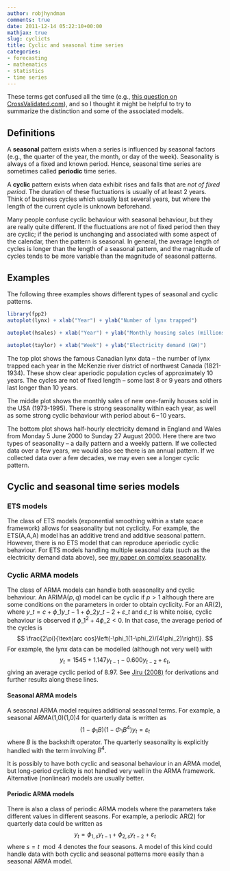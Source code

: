 ```yaml
---
author: robjhyndman
comments: true
date: 2011-12-14 05:22:10+00:00
mathjax: true
slug: cyclicts
title: Cyclic and seasonal time series
categories:
- forecasting
- mathematics
- statistics
- time series
---
```


These terms get confused all the time (e.g., [this question on CrossValidated.com](http://stats.stackexchange.com/q/19626/159)), and so I thought it might be helpful to try to summarize the distinction and some of the associated models.<!-- more -->

## Definitions

A **seasonal** pattern exists when a series is influenced by seasonal factors (e.g., the quarter of the year, the month, or day of the week). Seasonality is always of a fixed and known period. Hence, seasonal time series are sometimes called **periodic** time series.

A **cyclic** pattern exists when data exhibit rises and falls that are _not of fixed period_. The duration of these fluctuations is usually of at least 2 years. Think of business cycles which usually last several years, but where the length of the current cycle is unknown beforehand.

Many people confuse cyclic behaviour with seasonal behaviour, but they are really quite different. If the fluctuations are not of fixed period then they are cyclic; if the period is unchanging and associated with some aspect of the calendar, then the pattern is seasonal. In general, the average length of cycles is longer than the length of a seasonal pattern, and the magnitude of cycles tends to be more variable than the magnitude of seasonal patterns.

## Examples

The following three examples shows different types of seasonal and cyclic patterns.

```r
library(fpp2)
autoplot(lynx) + xlab("Year") + ylab("Number of lynx trapped")
```

```r
autoplot(hsales) + xlab("Year") + ylab("Monthly housing sales (millions)")
```

```r
autoplot(taylor) + xlab("Week") + ylab("Electricity demand (GW)")
```

The top plot shows the famous Canadian lynx data -- the number of lynx trapped each year in the McKenzie river district of northwest Canada (1821-1934). These show clear aperiodic population cycles of approximately 10 years. The cycles are not of fixed length -- some last 8 or 9 years and others last longer than 10 years.

The middle plot shows the monthly sales of new one-family houses sold in the USA (1973-1995). There is strong sea­son­al­ity within each year, as well as some strong cyclic behav­iour with period about 6 – 10 years.

The bottom plot shows half-hourly electricity demand in England and Wales from Monday 5 June 2000 to Sunday 27 August 2000. Here there are two types of seasonality -- a daily pattern and a weekly pattern. If we collected data over a few years, we would also see there is an annual pattern. If we collected data over a few decades, we may even see a longer cyclic pattern.

## Cyclic and seasonal time series models

### ETS models

The class of ETS models (exponential smoothing within a state space framework) allows for seasonality but not cyclicity. For example, the ETS(A,A,A) model has an additive trend and additive seasonal pattern. However, there is no ETS model that can reproduce aperiodic cyclic behaviour. For ETS models handling multiple seasonal data (such as the electricity demand data above), see [my paper on complex seasonality](/publications/complex-seasonality/).

### Cyclic ARMA models

The class of ARMA models can handle both seasonality and cyclic behaviour. An ARIMA$(p,q)$ model can be cyclic if $p>1$ although there are some conditions on the parameters in order to obtain cyclicity. For an AR(2), where $y\_t = c + \phi\_1y\_{t-1} + \phi\_2y\_{t-2} + \varepsilon\_t$ and $\varepsilon\_t$ is white noise, cyclic behaviour is observed if ${\phi\_1^2+4\phi\_2 < 0}$. In that case, the average period of the cycles is
$$
\frac{2\pi}{\text{arc cos}\left(-\phi_1(1-\phi_2)/(4\phi_2)\right)}.
$$
For example, the lynx data can be modelled (although not very well) with
$$
y_t = 1545 + 1.147 y_{t-1} - 0.600 y_{t-2} + \varepsilon_t,
$$
giving an average cyclic period of 8.97. See [Jiru (2008)](http://www.math.sjsu.edu/~crunk/masters/Abera_Jiru_thesis.pdf) for derivations and further results along these lines.

#### Seasonal ARMA models

A seasonal ARMA model requires additional seasonal terms. For example, a seasonal ARMA(1,0)(1,0)4 for quarterly data is written as
$$
(1 - \phi_1B)(1-\Phi_1B^4)y_t = \varepsilon_t
$$
where $B$ is the backshift operator. The quarterly seasonality is explicitly handled with the term involving $B^4$.

It is possibly to have both cyclic and seasonal behaviour in an ARMA model, but long-period cyclicity is not handled very well in the ARMA framework. Alternative (nonlinear) models are usually better.

#### Periodic ARMA models

There is also a class of periodic ARMA models where the parameters take different values in different seasons. For example, a periodic AR(2) for quarterly data could be written as
$$y_t = \phi_{1,s}y_{t-1} + \phi_{2,s}y_{t-2} + \varepsilon_t$$
where $s=t\mod 4$ denotes the four seasons. A model of this kind could handle data with both cyclic and seasonal patterns more easily than a seasonal ARMA model.
